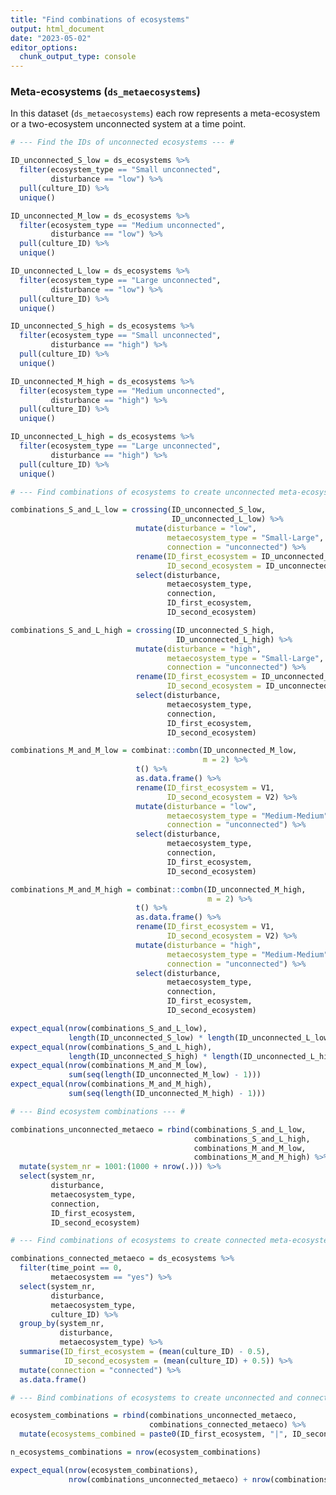 ```yaml
---
title: "Find combinations of ecosystems"
output: html_document
date: "2023-05-02"
editor_options: 
  chunk_output_type: console
---
```


### Meta-ecosystems (`ds_metaecosystems`)

In this dataset (`ds_metaecosystems`) each row represents a meta-ecosystem or a two-ecosystem unconnected system at a time point.

```r

# --- Find the IDs of unconnected ecosystems --- #

ID_unconnected_S_low = ds_ecosystems %>%
  filter(ecosystem_type == "Small unconnected",
         disturbance == "low") %>%
  pull(culture_ID) %>%
  unique()

ID_unconnected_M_low = ds_ecosystems %>%
  filter(ecosystem_type == "Medium unconnected",
         disturbance == "low") %>%
  pull(culture_ID) %>%
  unique()

ID_unconnected_L_low = ds_ecosystems %>%
  filter(ecosystem_type == "Large unconnected",
         disturbance == "low") %>%
  pull(culture_ID) %>%
  unique()

ID_unconnected_S_high = ds_ecosystems %>%
  filter(ecosystem_type == "Small unconnected",
         disturbance == "high") %>%
  pull(culture_ID) %>%
  unique()

ID_unconnected_M_high = ds_ecosystems %>%
  filter(ecosystem_type == "Medium unconnected",
         disturbance == "high") %>%
  pull(culture_ID) %>%
  unique()

ID_unconnected_L_high = ds_ecosystems %>%
  filter(ecosystem_type == "Large unconnected",
         disturbance == "high") %>%
  pull(culture_ID) %>%
  unique()
```

```r

# --- Find combinations of ecosystems to create unconnected meta-ecosystems --- #

combinations_S_and_L_low = crossing(ID_unconnected_S_low,
                                    ID_unconnected_L_low) %>%
                            mutate(disturbance = "low",
                                   metaecosystem_type = "Small-Large",
                                   connection = "unconnected") %>%
                            rename(ID_first_ecosystem = ID_unconnected_S_low,
                                   ID_second_ecosystem = ID_unconnected_L_low) %>%
                            select(disturbance,
                                   metaecosystem_type,
                                   connection,
                                   ID_first_ecosystem,
                                   ID_second_ecosystem)

combinations_S_and_L_high = crossing(ID_unconnected_S_high,
                                     ID_unconnected_L_high) %>%
                            mutate(disturbance = "high",
                                   metaecosystem_type = "Small-Large",
                                   connection = "unconnected") %>%
                            rename(ID_first_ecosystem = ID_unconnected_S_high,
                                   ID_second_ecosystem = ID_unconnected_L_high) %>%
                            select(disturbance,
                                   metaecosystem_type,
                                   connection,
                                   ID_first_ecosystem,
                                   ID_second_ecosystem)

combinations_M_and_M_low = combinat::combn(ID_unconnected_M_low,
                                           m = 2) %>%
                            t() %>%
                            as.data.frame() %>%
                            rename(ID_first_ecosystem = V1,
                                   ID_second_ecosystem = V2) %>%
                            mutate(disturbance = "low",
                                   metaecosystem_type = "Medium-Medium",
                                   connection = "unconnected") %>%
                            select(disturbance,
                                   metaecosystem_type,
                                   connection,
                                   ID_first_ecosystem,
                                   ID_second_ecosystem)

combinations_M_and_M_high = combinat::combn(ID_unconnected_M_high,
                                            m = 2) %>%
                            t() %>%
                            as.data.frame() %>%
                            rename(ID_first_ecosystem = V1,
                                   ID_second_ecosystem = V2) %>%
                            mutate(disturbance = "high",
                                   metaecosystem_type = "Medium-Medium",
                                   connection = "unconnected") %>%
                            select(disturbance,
                                   metaecosystem_type,
                                   connection,
                                   ID_first_ecosystem,
                                   ID_second_ecosystem)
```

```r
expect_equal(nrow(combinations_S_and_L_low),
             length(ID_unconnected_S_low) * length(ID_unconnected_L_low))
expect_equal(nrow(combinations_S_and_L_high),
             length(ID_unconnected_S_high) * length(ID_unconnected_L_high))
expect_equal(nrow(combinations_M_and_M_low),
             sum(seq(length(ID_unconnected_M_low) - 1)))
expect_equal(nrow(combinations_M_and_M_high),
             sum(seq(length(ID_unconnected_M_high) - 1)))
```

```r

# --- Bind ecosystem combinations --- #

combinations_unconnected_metaeco = rbind(combinations_S_and_L_low,
                                         combinations_S_and_L_high,
                                         combinations_M_and_M_low,
                                         combinations_M_and_M_high) %>% 
  mutate(system_nr = 1001:(1000 + nrow(.))) %>%
  select(system_nr,
         disturbance,
         metaecosystem_type,
         connection,
         ID_first_ecosystem,
         ID_second_ecosystem)
```

```r

# --- Find combinations of ecosystems to create connected meta-ecosystems --- #

combinations_connected_metaeco = ds_ecosystems %>%
  filter(time_point == 0,
         metaecosystem == "yes") %>%
  select(system_nr,
         disturbance,
         metaecosystem_type,
         culture_ID) %>%
  group_by(system_nr,
           disturbance,
           metaecosystem_type) %>%
  summarise(ID_first_ecosystem = (mean(culture_ID) - 0.5),
            ID_second_ecosystem = (mean(culture_ID) + 0.5)) %>%
  mutate(connection = "connected") %>%
  as.data.frame()
```

```r

# --- Bind combinations of ecosystems to create unconnected and connected meta-ecosystems --- #

ecosystem_combinations = rbind(combinations_unconnected_metaeco,
                               combinations_connected_metaeco) %>%
  mutate(ecosystems_combined = paste0(ID_first_ecosystem, "|", ID_second_ecosystem))

n_ecosystems_combinations = nrow(ecosystem_combinations)
```

```r
expect_equal(nrow(ecosystem_combinations), 
             nrow(combinations_unconnected_metaeco) + nrow(combinations_connected_metaeco))
```